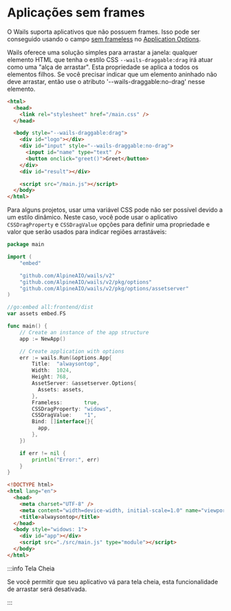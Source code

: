 # Aplicações sem frames

O Wails suporta aplicativos que não possuem frames. Isso pode ser conseguido usando o campo [sem frameless](../reference/options.mdx#frameless) no [Application Options](../reference/options.mdx#application-options).

Wails oferece uma solução simples para arrastar a janela: qualquer elemento HTML que tenha o estilo CSS `--wails-draggable:drag` irá atuar como uma "alça de arrastar". Esta propriedade se aplica a todos os elementos filhos. Se você precisar indicar que um elemento aninhado não deve arrastar, então use o atributo '--wails-draggable:no-drag' nesse elemento.

```html
<html>
  <head>
    <link rel="stylesheet" href="/main.css" />
  </head>

  <body style="--wails-draggable:drag">
    <div id="logo"></div>
    <div id="input" style="--wails-draggable:no-drag">
      <input id="name" type="text" />
      <button onclick="greet()">Greet</button>
    </div>
    <div id="result"></div>

    <script src="/main.js"></script>
  </body>
</html>
```

Para alguns projetos, usar uma variável CSS pode não ser possível devido a um estilo dinâmico. Neste caso, você pode usar o aplicativo `CSSDragProperty` e `CSSDragValue` opções para definir uma propriedade e valor que serão usados para indicar regiões arrastáveis:

```go title=main.go
package main

import (
    "embed"

    "github.com/AlpineAIO/wails/v2"
    "github.com/AlpineAIO/wails/v2/pkg/options"
    "github.com/AlpineAIO/wails/v2/pkg/options/assetserver"
)

//go:embed all:frontend/dist
var assets embed.FS

func main() {
    // Create an instance of the app structure
    app := NewApp()

    // Create application with options
    err := wails.Run(&options.App{
        Title:  "alwaysontop",
        Width:  1024,
        Height: 768,
        AssetServer: &assetserver.Options{
          Assets: assets,
        },
        Frameless:       true,
        CSSDragProperty: "widows",
        CSSDragValue:    "1",
        Bind: []interface{}{
          app,
        },
    })

    if err != nil {
        println("Error:", err)
    }
}
```

```html title=index.html
<!DOCTYPE html>
<html lang="en">
  <head>
    <meta charset="UTF-8" />
    <meta content="width=device-width, initial-scale=1.0" name="viewport" />
    <title>alwaysontop</title>
  </head>
  <body style="widows: 1">
    <div id="app"></div>
    <script src="./src/main.js" type="module"></script>
  </body>
</html>
```

:::info Tela Cheia

Se você permitir que seu aplicativo vá para tela cheia, esta funcionalidade de arrastar será desativada.

:::
